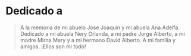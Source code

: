 # Dedicado a {-}


> A la memoria de mi abuelo Jose Joaquín y mi abuela Ana Adelfa. Dedicado a mi abuela Nery Orlanda, a mi padre Jorge Alberto, a mi madre Mirna Mary y a mi hermano David Alberto. A mi familia y amigos. ¡Ellos son mi todo! 


